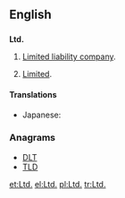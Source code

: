 ==English==

==={{abbreviation}}===
'''Ltd.'''

# {{British}} [[limited liability company|Limited liability company]].
# [[limited|Limited]].

====Translations====
* Japanese: {{t|ja|有}}

===Anagrams===
* [[DLT#English|DLT]] 
* [[TLD#English|TLD]]

[[et:Ltd.]]
[[el:Ltd.]]
[[pl:Ltd.]]
[[tr:Ltd.]]